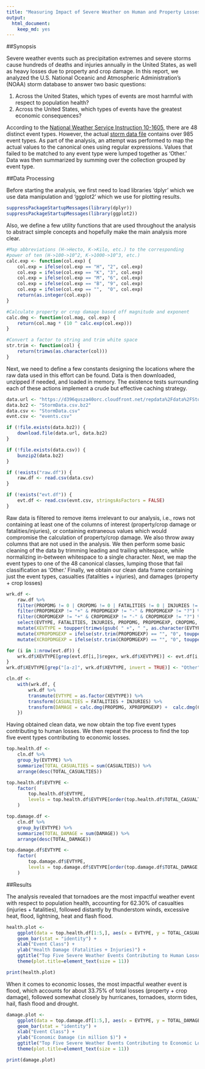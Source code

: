 ---
title: "Measuring Impact of Severe Weather on Human and Property Losses in the U.S."
output: 
  html_document:
    keep_md: yes
---

##Synopsis

Severe weather events such as precipitation extremes and severe storms cause hundreds of deaths and injuries annually in the United States, as well as heavy losses due to property and crop damage. In this report, we analyzed the U.S. National Oceanic and Atmospheric Administration's (NOAA) storm database to answer two basic questions:

1. Across the United States, which types of events are most harmful with respect to population health?
2. Across the United States, which types of events have the greatest economic consequences?

According to the [National Weather Service Instruction 10-1605](http://www.ncdc.noaa.gov/stormevents/pd01016005curr.pdf), there are 48 distinct event types. However, the actual [storm data file](https://d396qusza40orc.cloudfront.net/repdata%2Fdata%2FStormData.csv.bz2) contains over 985 event types. As part of the analysis, an attempt was performed to map the actual values to the canonical ones using regular expressions. Values that failed to be matched to any event type were lumped together as 'Other.' Data was then summarized by summing over the collection grouped by event type.

##Data Processing

Before starting the analysis, we first need to load libraries 'dplyr' which we use data manipulation and 'ggplot2' which we use for plotting results.

```{r prepare.environment, message = FALSE}
suppressPackageStartupMessages(library(dplyr))
suppressPackageStartupMessages(library(ggplot2))
```

Also, we define a few utility functions that are used throughout the analysis to abstract simple concepts and hopefully make the main analysis more clear.

```{r define.functions, cache=TRUE}
#Map abbreviations (H->Hecto, K->Kilo, etc.) to the corresponding 
#power of ten (H->100->10^2, K->1000->10^3, etc.)
calc.exp <- function(col.exp) {
    col.exp = ifelse(col.exp == "H", "2", col.exp)
    col.exp = ifelse(col.exp == "K", "3", col.exp)
    col.exp = ifelse(col.exp == "M", "6", col.exp)
    col.exp = ifelse(col.exp == "B", "9", col.exp)
    col.exp = ifelse(col.exp == "",  "0", col.exp)
    return(as.integer(col.exp))
}

#Calculate property or crop damage based off magnitude and exponent
calc.dmg <- function(col.mag, col.exp) {
    return(col.mag * (10 ^ calc.exp(col.exp)))
}

#Convert a factor to string and trim white space
str.trim <- function(col) {
    return(trimws(as.character(col)))
}
```

Next, we need to define a few constants designing the locations where the raw data used in this effort can be found.
Data is then downloaded, unzipped if needed, and loaded in memory. The existence tests surrounding each of these actions implement a crude but effective caching strategy.

```{r get.data, cache=TRUE}
data.url <- "https://d396qusza40orc.cloudfront.net/repdata%2Fdata%2FStormData.csv.bz2"
data.bz2 <- "StormData.csv.bz2"
data.csv <- "StormData.csv"
evnt.csv <- "events.csv"

if (!file.exists(data.bz2)) {
    download.file(data.url, data.bz2)
}

if (!file.exists(data.csv)) {
    bunzip2(data.bz2)
}

if (!exists("raw.df")) {
    raw.df <- read.csv(data.csv)
}

if (!exists("evt.df")) {
    evt.df <- read.csv(evnt.csv, stringsAsFactors = FALSE)
}
```

Raw data is filtered to remove items irrelevant to our analysis, i.e., rows not containing at least one of the columns of interest (property/crop damage or fatalities/injuries), or containing extraneous values which would compromise the calculation of property/crop damage. We also throw away columns that are not used in the analysis. We then perform some basic cleaning of the data by trimming leading and trailing whitespace, while normalizing in-between whitespace to a single character. Next, we map the event types to one of the 48 canonical classes, lumping those that fail classification as 'Other.' Finally, we obtain our clean data frame containing just the event types, casualties (fatalities + injuries), and damages (property + crop losses)

```{r clean.data, cache=TRUE}
wrk.df <-
    raw.df %>%
    filter(PROPDMG != 0 | CROPDMG != 0 | FATALITIES != 0 | INJURIES != 0) %>%
    filter(PROPDMGEXP != "+" & PROPDMGEXP != "-" & PROPDMGEXP != "?") %>%
    filter(CROPDMGEXP != "+" & CROPDMGEXP != "-" & CROPDMGEXP != "?") %>%
    select(EVTYPE, FATALITIES, INJURIES, PROPDMG, PROPDMGEXP, CROPDMG, CROPDMGEXP) %>%
    mutate(XEVTYPE = toupper(trimws(gsub( " +", " ", as.character(EVTYPE) )))) %>%
    mutate(XPROPDMGEXP = ifelse(str.trim(PROPDMGEXP) == "", "0", toupper(str.trim(PROPDMGEXP)))) %>%
    mutate(XCROPDMGEXP = ifelse(str.trim(CROPDMGEXP) == "", "0", toupper(str.trim(CROPDMGEXP))))

for (i in 1:nrow(evt.df)) {
    wrk.df$XEVTYPE[grep(evt.df[i,]$regex, wrk.df$XEVTYPE)] <- evt.df[i,]$class
}
wrk.df$XEVTYPE[grep("[a-z]", wrk.df$XEVTYPE, invert = TRUE)] <- "Other"

cln.df <- 
    with(wrk.df, {
        wrk.df %>%
        transmute(EVTYPE = as.factor(XEVTYPE)) %>%
        transform(CASUALTIES = FATALITIES + INJURIES) %>%
        transform(DAMAGE = calc.dmg(PROPDMG, XPROPDMGEXP) +  calc.dmg(CROPDMG, XCROPDMGEXP))
    })
```

Having obtained clean data, we now obtain the top five event types contributing to human losses. We then repeat the process to find the top five event types contributing to economic losses.

```{r top.five, cache=TRUE}
top.health.df <- 
    cln.df %>%
    group_by(EVTYPE) %>%
    summarize(TOTAL_CASUALTIES = sum(CASUALTIES)) %>%
    arrange(desc(TOTAL_CASUALTIES))

top.health.df$EVTYPE <- 
    factor(
        top.health.df$EVTYPE, 
        levels = top.health.df$EVTYPE[order(top.health.df$TOTAL_CASUALTIES, decreasing = TRUE)]
    )

top.damage.df <- 
    cln.df %>%
    group_by(EVTYPE) %>%
    summarize(TOTAL_DAMAGE = sum(DAMAGE)) %>%
    arrange(desc(TOTAL_DAMAGE))

top.damage.df$EVTYPE <- 
    factor(
        top.damage.df$EVTYPE, 
        levels = top.damage.df$EVTYPE[order(top.damage.df$TOTAL_DAMAGE,  decreasing = TRUE)]
    )
```

##Results

The analysis revealed that tornadoes are the most impactful weather event with respect to population health, accounting for 62.30% of casualties (injuries + fatalities), followed distantly by thunderstom winds, excessive heat, flood, lightning, heat and flash flood.

```{r dsp.health.plot}
health.plot <-
    ggplot(data = top.health.df[1:5,], aes(x = EVTYPE, y = TOTAL_CASUALTIES)) +
    geom_bar(stat = "identity") +
    xlab("Event Class") +
    ylab("Health Damage (Fatalities + Injuries)") +
    ggtitle("Top Five Severe Weather Events Contributing to Human Losses in the U.S., 1950-2011") +
    theme(plot.title=element_text(size = 11))

print(health.plot)
```

When it comes to economic losses, the most impactful weather event is flood, which accounts for about 33.75% of total losses (property + crop damage), followed somewhat closely by hurricanes, tornadoes, storm tides, hail, flash flood and drought.

```{r dsp.damage.plot, cache=TRUE}
damage.plot <-
    ggplot(data = top.damage.df[1:5,], aes(x = EVTYPE, y = TOTAL_DAMAGE / 1000000)) +
    geom_bar(stat = "identity") +
    xlab("Event Class") +
    ylab("Economic Damage (in million $)") + 
    ggtitle("Top Five Severe Weather Events Contributing to Economic Losses in the U.S., 1950-2011") +
    theme(plot.title=element_text(size = 11))

print(damage.plot)
```